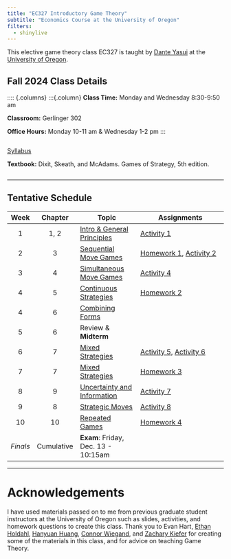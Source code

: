 ```yaml
---
title: "EC327 Introductory Game Theory"
subtitle: "Economics Course at the University of Oregon"
filters:
  - shinylive
---
```


This elective game theory class EC327 is taught by [Dante Yasui](https://cas.uoregon.edu/directory/economics/all/dyasui)
at the [University of Oregon](https://socialsciences.uoregon.edu/economics).

## Fall 2024 Class Details

:::: {.columns}
:::{.column}
**Class Time:** Monday and Wednesday 8:30-9:50 am

**Classroom:** Gerlinger 302

**Office Hours:** Monday 10-11 am \& Wednesday 1-2 pm
:::

::: {.column}
<a href="Syllabus/main.pdf" target="_blank">Syllabus</a>

**Textbook:**
Dixit, Skeath, and McAdams. Games of Strategy, 5th edition.
:::

---

## Tentative Schedule

| **Week** | **Chapter** | **Topic**                                                        | Assignments                                                                                                      |
|:--------:+:-----------:+------------------------------------------------------------------+------------------------------------------------------------------------------------------------------------------|
|     1    |     1, 2    | [Intro & General Principles](Slides/#intro-and-syllabus-day)     | [Activity 1](activities/01GuessTwoThirds/GuessTwoThirds.qmd)                                                     |
|     2    |      3      | [Sequential Move Games](Slides/#sequential-games)                | [Homework 1](Homework/assignment1/main.pdf), [Activity 2](activities/02SurvivorFlags/SurvivorFlags.qmd)          |
|     3    |      4      | [Simultaneous Move Games](Slides/#simultaneous-games)            | [Activity 4](activities/04BlottoElection/BlottoElection.qmd)                                                     |
|     4    |      5      | [Continuous Strategies](Slides/#simultaneous-games)              | [Homework 2](Homework/assignment2/main.pdf)                                                                      |
|     4    |      6      | [Combining Forms](Slides/#combining-simultaneous-and-sequential) |                                                                                                                  |
|     5    |      6      | Review & **Midterm**                                             |                                                                                                                  |
|     6    |      7      | [Mixed Strategies](Slides/#mixed-strategies)                     | [Activity 5](activities/05CournotComp/cournotcomp.qmd), [Activity 6](activities/06PenaltyKicks/penaltykicks.qmd) |
|     7    |      7      | [Mixed Strategies](Slides/#mixed-strategies)                     | [Homework 3](Homework/assignment3/main.pdf)                                                                      |
|     8    |      9      | [Uncertainty and Information](Slides/#asymmetric-info)           | [Activity 7](activities/07Brinksmanship/brinksmanship.qmd)                                                                   |
|     9    |      8      | [Strategic Moves](Slides/#strategic-moves)                       | [Activity 8](activities/Brinksmanship/main.qmd)                                                                  |
|    10    |      10     | [Repeated Games](Slides/#repeated-games)                         | [Homework 4](Homework/assignment4/main.pdf)                                                                      |
| *Finals* |  Cumulative | **Exam**: Friday, Dec. 13 - 10:15am                              |                                                                                                                  |

---

# Acknowledgements

I have used materials passed on to me from previous graduate student instructors at the University of Oregon
such as slides, activities, and homework questions to create this class.
Thank you to Evan Hart,
[Ethan Holdahl](https://ethanholdahl.com/),
[Hanyuan Huang](https://sites.google.com/view/hanyuanhuang/),
[Connor Wiegand](https://ctwie.me/),
and [Zachary Kiefer](https://zkiefer10.github.io/)
for creating some of the materials in this class,
and for advice on teaching Game Theory.

